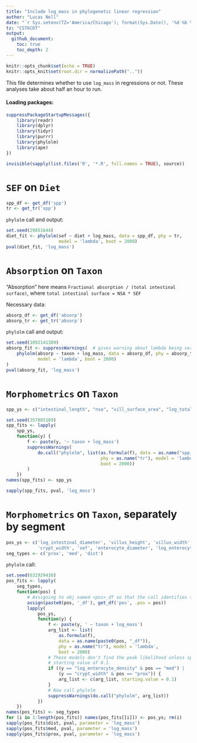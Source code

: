 ```yaml
---
title: "Include log_mass in phylogenetic linear regression"
author: "Lucas Nell"
date: "`r Sys.setenv(TZ='America/Chicago'); format(Sys.Date(), '%d %b %Y')`"
tz: "CST6CDT"
output:
  github_document:
    toc: true
    toc_depth: 2
---
```


```r
knitr::opts_chunk$set(echo = TRUE)
knitr::opts_knit$set(root.dir = normalizePath(".."))
```


This file determines whether to use `log_mass` in regressions or not.
These analyses take about half an hour to run.

#### Loading packages:


```r
suppressPackageStartupMessages({
    library(readr)
    library(dplyr)
    library(tidyr)
    library(purrr)
    library(phylolm)
    library(ape)
})
```


```r
invisible(sapply(list.files('R', '*.R', full.names = TRUE), source))
```


# `SEF` on `Diet`


```r
spp_df <- get_df('spp')
tr <- get_tr('spp')
```


`phylolm` call and output:

```r
set.seed(29851644)
diet_fit <- phylolm(sef ~ diet + log_mass, data = spp_df, phy = tr,
                    model = 'lambda', boot = 2000)
pval(diet_fit, 'log_mass')
```



# `Absorption` on `Taxon`

"Absorption" here means `Fractional absorption / (total intestinal surface)`,
where `total intestinal surface = NSA * SEF`


Necessary data:

```r
absorp_df <- get_df('absorp')
absorp_tr <- get_tr('absorp')
```

`phylolm` call and output:

```r
set.seed(1092141389)
absorp_fit <- suppressWarnings(  # gives warning about lambda being very low
    phylolm(absorp ~ taxon + log_mass, data = absorp_df, phy = absorp_tr, 
            model = 'lambda', boot = 2000)
)
pval(absorp_fit, 'log_mass')
```




# `Morphometrics` on `Taxon`

```r
spp_ys <- c("intestinal_length", "nsa", "vill_surface_area", "log_total_enterocytes")
```


```r
set.seed(357885189)
spp_fits <- lapply(
    spp_ys,
    function(y) {
        f <- paste(y, '~ taxon + log_mass')
        suppressWarnings(
            do.call("phylolm", list(as.formula(f), data = as.name("spp_df"),
                                    phy = as.name("tr"), model = 'lambda',
                                    boot = 2000))
        )
    })
names(spp_fits) <- spp_ys

sapply(spp_fits, pval, 'log_mass')
```





# `Morphometrics` on `Taxon`, separately by segment


```r
pos_ys <- c('log_intestinal_diameter', 'villus_height', 'villus_width', 
            'crypt_width', 'sef', 'enterocyte_diameter', 'log_enterocyte_density')
seg_types <- c('prox', 'med', 'dist')
```


`phylolm` call:


```r
set.seed(632929430)
pos_fits <- lapply(
    seg_types,
    function(pos) {
        # Assigning to obj named <pos>_df so that the call identifies the position
        assign(paste0(pos, '_df'), get_df('pos', .pos = pos))
        lapply(
            pos_ys,
            function(y) {
                f <- paste(y, ' ~ taxon + log_mass')
                arg_list <- list(
                    as.formula(f),
                    data = as.name(paste0(pos, "_df")),
                    phy = as.name("tr"), model = 'lambda',
                    boot = 2000)
                # These models don't find the peak likelihood unless specifying a
                # starting value of 0.1.
                if ((y == "log_enterocyte_density" & pos == "med") |
                    (y == "crypt_width" & pos == "prox")) {
                    arg_list <- c(arg_list, starting.value = 0.1)
                }
                # Now call phylolm
                suppressWarnings(do.call("phylolm", arg_list))
            })
    })
names(pos_fits) <- seg_types
for (i in 1:length(pos_fits)) names(pos_fits[[i]]) <- pos_ys; rm(i)
sapply(pos_fits$dist, pval, parameter = 'log_mass')
sapply(pos_fits$med, pval, parameter = 'log_mass')
sapply(pos_fits$prox, pval, parameter = 'log_mass')
```












<!---

# `Clearance` on `SEF`


```r

clear_df <- get_df('clear')
clear_se_df <- get_df('clear', .stat = 'se')  # <-- contains standard errors
clear_tr <- get_tr('clear')

Xmat <- cbind(clear_df$log_sef, clear_df$log_clear)
rownames(Xmat) <- rownames(clear_df)

MEmat <- cbind(clear_se_df$log_sef, clear_se_df$log_clear)
rownames(MEmat) <- clear_se_df$species

clear_cor <- corp(Xmat, phy = clear_tr, SeM = MEmat)

# Correlation with 95% CI
clear_cor['r',]
```


# `Clearance` on `log_enterocyte_density`


# `Absorption` on `log_total_enterocytes`

-->